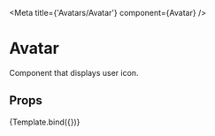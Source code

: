 
<Meta title={'Avatars/Avatar'} component={Avatar} />

# Avatar

Component that displays user icon.

## Props

<ArgsTable of={Avatar} />


<Canvas>
  <Story
    name="Default"
    args={{
      source: {
        size: 30,
        uri: 'https://www.github.com/Naturalclar.png',
      },
    }}>
    {Template.bind({})}
  </Story>
</Canvas>
